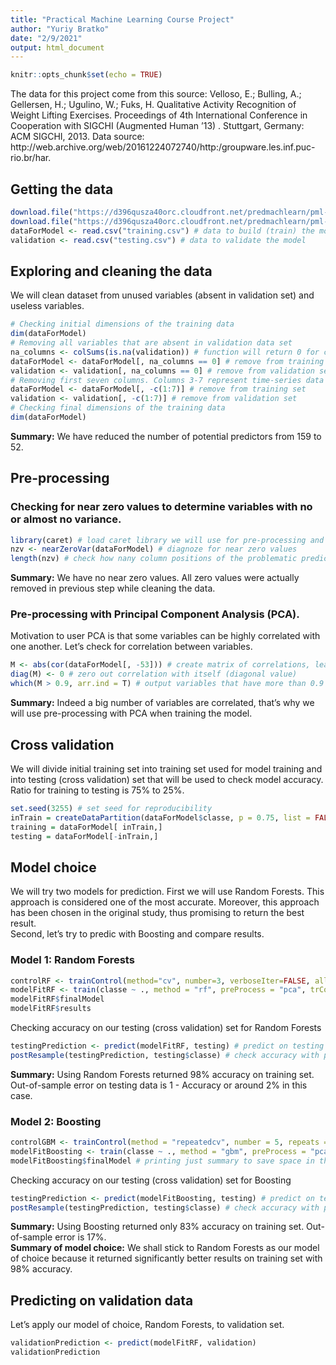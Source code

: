 ```yaml
---
title: "Practical Machine Learning Course Project"
author: "Yuriy Bratko"
date: "2/9/2021"
output: html_document
---
```


```r
knitr::opts_chunk$set(echo = TRUE)
```
The data for this project come from this source:
Velloso, E.; Bulling, A.; Gellersen, H.; Ugulino, W.; Fuks, H. Qualitative Activity Recognition of Weight Lifting Exercises. Proceedings of 4th International Conference in Cooperation with SIGCHI (Augmented Human '13) . Stuttgart, Germany: ACM SIGCHI, 2013.
Data source: http://web.archive.org/web/20161224072740/http:/groupware.les.inf.puc-rio.br/har.

## Getting the data
```r
download.file("https://d396qusza40orc.cloudfront.net/predmachlearn/pml-training.csv", destfile ="training.csv", method = "curl")
download.file("https://d396qusza40orc.cloudfront.net/predmachlearn/pml-testing.csv", destfile ="testing.csv", method = "curl")
dataForModel <- read.csv("training.csv") # data to build (train) the model
validation <- read.csv("testing.csv") # data to validate the model
```

## Exploring and cleaning the data
We will clean dataset from unused variables (absent in validation set) and useless variables. 
```r
# Checking initial dimensions of the training data
dim(dataForModel)
# Removing all variables that are absent in validation data set
na_columns <- colSums(is.na(validation)) # function will return 0 for columns that have all cells populated with data
dataForModel <- dataForModel[, na_columns == 0] # remove from training set
validation <- validation[, na_columns == 0] # remove from validation set
# Removing first seven columns. Columns 3-7 represent time-series data of exercise repetitions. This data can be excluded because testing data does not respect these values.
dataForModel <- dataForModel[, -c(1:7)] # remove from training set
validation <- validation[, -c(1:7)] # remove from validation set
# Checking final dimensions of the training data
dim(dataForModel)
```
**Summary:** We have reduced the number of potential predictors from 159 to 52.  

## Pre-processing
### Checking for near zero values to determine variables with no or almost no variance.
```r
library(caret) # load caret library we will use for pre-processing and building model
nzv <- nearZeroVar(dataForModel) # diagnoze for near zero values
length(nzv) # check how nany column positions of the problematic predictors returned
```
**Summary:** We have no near zero values. All zero values were actually removed in previous step while cleaning the data.

### Pre-processing with Principal Component Analysis (PCA).  
Motivation to user PCA is that some variables can be highly correlated with one another.
Let's check for correlation between variables.
```r
M <- abs(cor(dataForModel[, -53])) # create matrix of correlations, leaving the classe column out
diag(M) <- 0 # zero out correlation with itself (diagonal value)
which(M > 0.9, arr.ind = T) # output variables that have more than 0.9 correlation
```
**Summary:** Indeed a big number of variables are correlated, that's why we will use pre-processing with PCA when training the model.

## Cross validation
We will divide initial training set into training set used for model training and into testing (cross validation) set that will be used to check model accuracy. Ratio for training to testing is 75% to 25%.
```r
set.seed(3255) # set seed for reproducibility
inTrain = createDataPartition(dataForModel$classe, p = 0.75, list = FALSE)
training = dataForModel[ inTrain,] 
testing = dataForModel[-inTrain,]
```

## Model choice
We will try two models for prediction. First we will use Random Forests. This approach is considered one of the most accurate. Moreover, this approach has been chosen in the original study, thus promising to return the best result.  
Second, let's try to predic with Boosting and compare results.

<!-- You should create a report describing how you built your model, how you used cross validation, what you think the expected out of sample error is, and why you made the choices you did. You will also use your prediction model to predict 20 different test cases. -->

### Model 1: Random Forests
```r
controlRF <- trainControl(method="cv", number=3, verboseIter=FALSE, allowParallel = TRUE) # adding tuning parameters for acceptable performance
modelFitRF <- train(classe ~ ., method = "rf", preProcess = "pca", trControl=controlRF, data = training)
modelFitRF$finalModel
modelFitRF$results
```
Checking accuracy on our testing (cross validation) set for Random Forests
```r
testingPrediction <- predict(modelFitRF, testing) # predict on testing set
postResample(testingPrediction, testing$classe) # check accuracy with postResample function from caret against test data
```
**Summary:** Using Random Forests returned 98% accuracy on training set. Out-of-sample error on testing data is 1 - Accuracy or around 2% in this case.

### Model 2: Boosting
```r
controlGBM <- trainControl(method = "repeatedcv", number = 5, repeats = 3) # adding tuning parameters for acceptable performance
modelFitBoosting <- train(classe ~ ., method = "gbm", preProcess = "pca", trControl = controlGBM, verbose = FALSE, data = training)
modelFitBoosting$finalModel # printing just summary to save space in the report
```
Checking accuracy on our testing (cross validation) set for Boosting
```r
testingPrediction <- predict(modelFitBoosting, testing) # predict on testing set
postResample(testingPrediction, testing$classe) # check accuracy with postResample function from caret against test data
```
**Summary:** Using Boosting returned only 83% accuracy on training set. Out-of-sample error is 17%.  
**Summary of model choice:** We shall stick to Random Forests as our model of choice because it returned significantly better results on training set with 98% accuracy. 

## Predicting on validation data
Let's apply our model of choice, Random Forests, to validation set.
```r
validationPrediction <- predict(modelFitRF, validation)
validationPrediction
```


